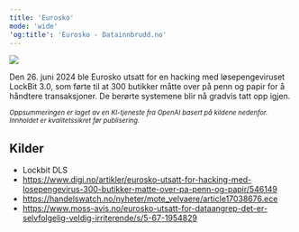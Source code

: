 ```yaml
---
title: 'Eurosko'
mode: 'wide'
'og:title': 'Eurosko - Datainnbrudd.no'
---
```


<Frame>
<img src="/images/eurosko.png" noZoom/>
</Frame>

Den 26. juni 2024 ble Eurosko utsatt for en hacking med løsepengeviruset LockBit 3.0, som førte til at 300 butikker måtte over på penn og papir for å håndtere transaksjoner. De berørte systemene blir nå gradvis tatt opp igjen.

<sup><i>Oppsummeringen er laget av en KI-tjeneste fra OpenAI basert på kildene nedenfor. Innholdet er kvalitetssikret før publisering.</i></sup>

## Kilder
- Lockbit DLS
- https://www.digi.no/artikler/eurosko-utsatt-for-hacking-med-losepengevirus-300-butikker-matte-over-pa-penn-og-papir/546149
- https://handelswatch.no/nyheter/mote_velvaere/article17038676.ece
- https://www.moss-avis.no/eurosko-utsatt-for-dataangrep-det-er-selvfolgelig-veldig-irriterende/s/5-67-1954829
